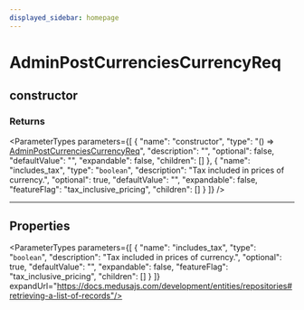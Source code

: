 ```yaml
---
displayed_sidebar: homepage
---
```



# AdminPostCurrenciesCurrencyReq

## constructor

### Returns

<ParameterTypes parameters={[
  {
    "name": "constructor",
    "type": "() => [AdminPostCurrenciesCurrencyReq](medusa.AdminPostCurrenciesCurrencyReq.mdx)",
    "description": "",
    "optional": false,
    "defaultValue": "",
    "expandable": false,
    "children": []
  },
  {
    "name": "includes_tax",
    "type": "`boolean`",
    "description": "Tax included in prices of currency.",
    "optional": true,
    "defaultValue": "",
    "expandable": false,
    "featureFlag": "tax_inclusive_pricing",
    "children": []
  }
]} />

___

## Properties

<ParameterTypes parameters={[
  {
    "name": "includes_tax",
    "type": "`boolean`",
    "description": "Tax included in prices of currency.",
    "optional": true,
    "defaultValue": "",
    "expandable": false,
    "featureFlag": "tax_inclusive_pricing",
    "children": []
  }
]} expandUrl="https://docs.medusajs.com/development/entities/repositories#retrieving-a-list-of-records"/>
